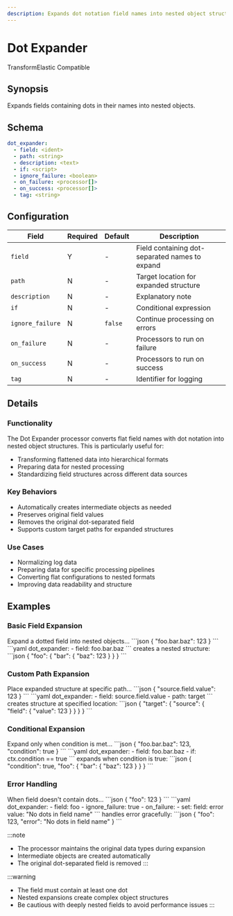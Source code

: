 ```yaml
---
description: Expands dot notation field names into nested object structures
---
```


# Dot Expander

<span className="theme-doc-version-badge badge badge--primary">Transform</span><span className="theme-doc-version-badge badge badge--secondary">Elastic Compatible</span>

## Synopsis

Expands fields containing dots in their names into nested objects.

## Schema

```yaml {2}
dot_expander:
  - field: <ident>
  - path: <string>
  - description: <text>
  - if: <script>
  - ignore_failure: <boolean>
  - on_failure: <processor[]>
  - on_success: <processor[]>
  - tag: <string>
```

## Configuration

|Field|Required|Default|Description|
|---|---|---|---|
|`field`|Y|-|Field containing dot-separated names to expand|
|`path`|N|-|Target location for expanded structure|
|`description`|N|-|Explanatory note|
|`if`|N|-|Conditional expression|
|`ignore_failure`|N|`false`|Continue processing on errors|
|`on_failure`|N|-|Processors to run on failure|
|`on_success`|N|-|Processors to run on success|
|`tag`|N|-|Identifier for logging|

## Details

### Functionality
The Dot Expander processor converts flat field names with dot notation into nested object structures. This is particularly useful for:

- Transforming flattened data into hierarchical formats
- Preparing data for nested processing
- Standardizing field structures across different data sources

### Key Behaviors
- Automatically creates intermediate objects as needed
- Preserves original field values
- Removes the original dot-separated field
- Supports custom target paths for expanded structures

### Use Cases
- Normalizing log data
- Preparing data for specific processing pipelines
- Converting flat configurations to nested formats
- Improving data readability and structure

## Examples

### Basic Field Expansion

<ExampleGrid>
  <CommentCol>
    Expand a dotted field into nested objects...
  </CommentCol>
  <CodeCol>
    ```json
    {
      "foo.bar.baz": 123
    }
    ```
    ```yaml
    dot_expander:
      - field: foo.bar.baz
    ```
  </CodeCol>
  <CommentCol>
    creates a nested structure:
  </CommentCol>
  <CodeCol>
    ```json
    {
      "foo": {
        "bar": {
          "baz": 123
        }
      }
    }
    ```
  </CodeCol>
</ExampleGrid>

### Custom Path Expansion

<ExampleGrid>
  <CommentCol>
    Place expanded structure at specific path...
  </CommentCol>
  <CodeCol>
    ```json
    {
      "source.field.value": 123
    }
    ```
    ```yaml
    dot_expander:
      - field: source.field.value
      - path: target
    ```
  </CodeCol>
  <CommentCol>
    creates structure at specified location:
  </CommentCol>
  <CodeCol>
    ```json
    {
      "target": {
        "source": {
          "field": {
            "value": 123
          }
        }
      }
    }
    ```
  </CodeCol>
</ExampleGrid>

### Conditional Expansion

<ExampleGrid>
  <CommentCol>
    Expand only when condition is met...
  </CommentCol>
  <CodeCol>
    ```json
    {
      "foo.bar.baz": 123,
      "condition": true
    }
    ```
    ```yaml
    dot_expander:
      - field: foo.bar.baz
      - if: ctx.condition == true
    ```
  </CodeCol>
  <CommentCol>
    expands when condition is true:
  </CommentCol>
  <CodeCol>
    ```json
    {
      "condition": true,
      "foo": {
        "bar": {
          "baz": 123
        }
      }
    }
    ```
  </CodeCol>
</ExampleGrid>

### Error Handling

<ExampleGrid>
  <CommentCol>
    When field doesn't contain dots...
  </CommentCol>
  <CodeCol>
    ```json
    {
      "foo": 123
    }
    ```
    ```yaml
    dot_expander:
      - field: foo
      - ignore_failure: true
      - on_failure:
          - set:
              field: error
              value: "No dots in field name"
    ```
  </CodeCol>
  <CommentCol>
    handles error gracefully:
  </CommentCol>
  <CodeCol>
    ```json
    {
      "foo": 123,
      "error": "No dots in field name"
    }
    ```
  </CodeCol>
</ExampleGrid>

:::note
- The processor maintains the original data types during expansion
- Intermediate objects are created automatically
- The original dot-separated field is removed
:::

:::warning
- The field must contain at least one dot
- Nested expansions create complex object structures
- Be cautious with deeply nested fields to avoid performance issues
:::